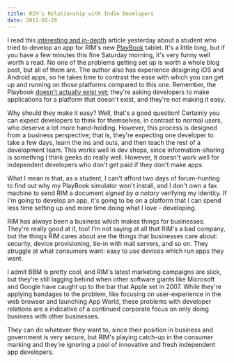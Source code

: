 ```yaml
---
title: RIM's Relationship with Indie Developers
date: 2011-02-26
---
```



I read this [interesting and in-depth](http://blog.jamiemurai.com/2011/02/you-win-rim/) article yesterday about a student who tried to develop an app for RIM's new [PlayBook](http://us.blackberry.com/playbook-tablet/) tablet. It's a little long, but if you have a few minutes this fine Saturday morning, it's very funny well worth a read.&nbsp;No one of the problems getting set up is worth a whole blog post, but all of them are. The author also has experience designing iOS and Android apps, so he takes time to contrast the ease with which you can get up and running on those platforms compared to this one. Remember, the Playbook [doesn't actually exist yet](http://www.loopinsight.com/2011/02/16/rim-needs-to-shut-up-and-ship/);&nbsp;they're asking developers to make applications for a platform that doesn't exist, and they're not making it easy.

Why should they make it easy? Well, that's a good question! Certainly you can expect developers to think for themselves, in contrast to normal users, who deserve a lot more hand-holding. However, this process is designed from a business perspective; that is, they're expecting one developer to take a few days, learn the ins and outs, and then teach the rest of a development team. This works well in dev shops, since information-sharing is something I think geeks do really well. However, it doesn't work well for independent developers who don't get paid if they don't make apps.

What I mean is that, as a student, I can't afford two days of forum-hunting to find out why my PlayBook simulator won't install, and I don't own a fax machine to send RIM a document _signed by a notary_ verifying my identity. If I'm going to develop an app, it's going to be on a platform that I can spend less time setting up and more time doing what I love - developing.

RIM has always been a business which makes things for businesses. They're really good at it, too! I'm not saying at all that RIM's a bad company, but the things RIM cares about are the things that businesses care about: security, device provisioning, tie-in with mail servers, and so on. They struggle at what consumers want: easy to use devices which run apps they want.

I admit BBM is pretty cool, and RIM's latest marketing campaigns are slick, but they're still lagging behind when other software giants like Microsoft and Google have caught up to the bar that Apple set in 2007. While they're applying bandages to the problem, like focusing on user-experience in the web browser and launching App World, these problems with developer relations are a indicative of a continued corporate focus on only doing business with other businesses.

They can do whatever they want to, since their position in business and government is very secure, but RIM's playing catch-up in the consumer marking and they're ignoring a pool of innovative and fresh independent app developers.


  